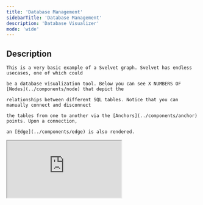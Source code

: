 ```yaml
---
title: 'Database Management'
sidebarTitle: 'Database Management'
description: 'Database Visualizer'
mode: 'wide'
---
```


## Description

    This is a very basic example of a Svelvet graph. Svelvet has endless usecases, one of which could

    be a database visualization tool. Below you can see X NUMBERS OF [Nodes](../components/node) that depict the

    relationships between different SQL tables. Notice that you can manually connect and disconnect

    the tables from one to another via the [Anchors](../components/anchor) points. Upon a connection,

    an [Edge](../components/edge) is also rendered.

<iframe
	src="https://stackblitz.com/edit/vitejs-vite-epysfw?embed=1&file=src/lib/tables/Species_in_films.svelte&hideExplorer=1&hideNavigation=1"
	style={{ width: '100%', height: '500px', border: '0', borderRadius: '15px' }}
></iframe>
